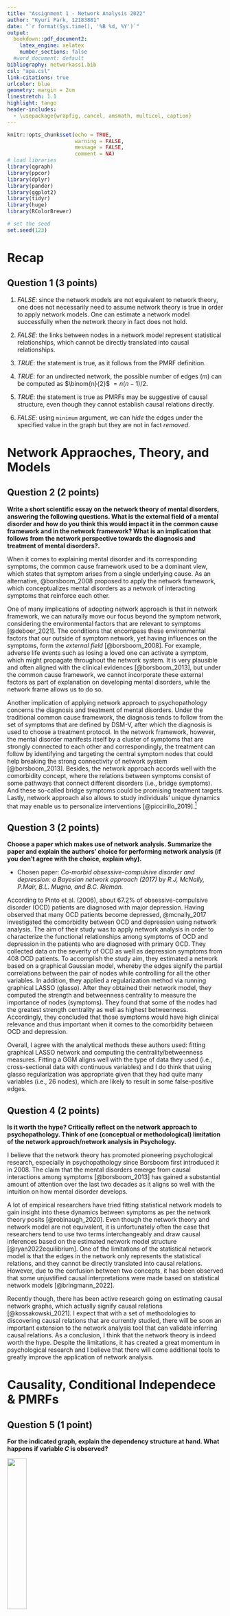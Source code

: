 ```yaml
---
title: "Assignment 1 - Network Analysis 2022"
author: "Kyuri Park, 12183881"
date: "`r format(Sys.time(), '%B %d, %Y')`"
output:
  bookdown::pdf_document2:
    latex_engine: xelatex
    number_sections: false
  #word_document: default
bibliography: networkass1.bib
csl: "apa.csl"
link-citations: true
urlcolor: blue
geometry: margin = 2cm
linestretch: 1.1
highlight: tango
header-includes:
  - \usepackage{wrapfig, cancel, amsmath, multicol, caption}
---
```


<!-- function for conditional independence -->
\newcommand{\bigCI}{\mathrel{\text{\scalebox{1.07}{$\perp\mkern-10mu\perp$}}}}
\newcommand{\nbigCI}{\cancel{\mathrel{\text{\scalebox{1.07}{$\perp\mkern-10mu\perp$}}}}}

```r
knitr::opts_chunk$set(echo = TRUE,
                      warning = FALSE,
                      message = FALSE,
                      comment = NA)
# load libraries
library(qgraph)
library(ppcor) 
library(dplyr)
library(pander)
library(ggplot2)
library(tidyr)
library(huge)
library(RColorBrewer)

# set the seed
set.seed(123)
```

\newpage
\vspace{-0.5cm}

# Recap

## Question 1 (3 points)

1. *FALSE*: since the network models are not equivalent to network theory, one does not necessarily need to assume network theory is true in order to apply network models. One can estimate a network model successfully when the network theory in fact does not hold.

2. *FALSE*: the links between nodes in a network model represent statistical relationships, which cannot be directly translated into causal relationships.

3. *TRUE*: the statement is true, as it follows from the PMRF definition.

4. *TRUE*: for an undirected network, the possible number of edges ($m$) can be computed as $\binom{n}{2}$ $= n(n-1)/2$.

5. *TRUE*: the statement is true as PMRFs may be suggestive of causal structure, even though they cannot establish causal relations directly.

6. *FALSE*: using `minimum` argument, we can *hide* the edges under the specified value in the graph but they are not in fact *removed*.

\vspace{-0.5cm}

# Network Appraoches, Theory, and Models

## Question 2 (2 points)

**Write a short scientific essay on the network theory of mental disorders, answering the following questions. What is the external field of a mental disorder and how do you think this would impact it in the common cause framework and in the network framework? What is an implication that follows from the network perspective towards the diagnosis and treatment of mental disorders?.**

\setlength{\parindent}{0.2in}

When it comes to explaining mental disorder and its corresponding symptoms, the common cause framework used to be a dominant view, which states that symptom arises from a single underlying cause. As an alternative, @borsboom_2008 proposed to apply the network framework, which conceptualizes mental disorders as a network of interacting symptoms that reinforce each other.

One of many implications of adopting network approach is that in network framework, we can naturally move our focus beyond the symptom network, considering the environmental factors that are relevant to symptoms [@deboer_2021]. The conditions that encompass these environmental factors that our outside of symptom network, yet having influences on the symptoms, form the *external field* [@borsboom_2008]. For example, adverse life events such as losing a loved one can activate a symptom, which might propagate throughout the network system. It is very plausible and often aligned with the clinical evidences [@borsboom_2013], but under the common cause framework, we cannot incorporate these external factors as part of explanation on developing mental disorders, while the network frame allows us to do so.

Another implication of applying network approach to psychopathology concerns the diagnosis and treatment of mental disorders. Under the traditional common cause framework, the diagnosis tends to follow from the set of symptoms that are defined by DSM-V, after which the diagnosis is used to choose a treatment protocol. In the network framework, however, the mental disorder manifests itself by a cluster of symptoms that are strongly connected to each other and correspondingly, the treatment can follow by identifying and targeting the central symptom nodes that could help breaking the strong connectivity of network system [@borsboom_2013]. Besides, the  network approach accords well with the comorbidity concept, where the relations between symptoms consist of some pathways that connect different disorders (i.e., bridge symptoms). And these so-called bridge symptoms could be promising treatment targets. Lastly, network approach also allows to study individuals’ unique dynamics that may enable us to personalize interventions [@piccirillo_2019].^[***Note.* Reference list can be found at the end of the document.**]



## Question 3 (2 points)

**Choose a paper which makes use of network analysis. Summarize the paper and explain the authors’ choice for performing network analysis (if you don’t agree with the choice, explain why).**

- Chosen paper: *Co-morbid obsessive-compulsive disorder and depression: a Bayesian network approach (2017)* by *R.J, McNally, P.Mair, B.L. Mugno, and B.C. Rieman.*

According to Pinto et al. (2006), about 67.2% of obsessive-compulsive disorder (OCD) patients are diagnosed with major depression. Having observed that many OCD patients become depressed, @mcnally_2017 investigated the comorbidity between OCD and depression using network analysis. The aim of their study was to apply network analysis in order to characterize the functional relationships among symptoms of OCD and depression in the patients who are diagnosed with primary OCD. They collected data on the severity of OCD as well as depression symptoms from 408 OCD patients. To accomplish the study aim, they estimated a network based on a graphical Gaussian model, whereby the edges signify the partial correlations between the pair of nodes while controlling for all the other variables. In addition, they applied a regularization method via running graphical LASSO (glasso). After they obtained their network model, they computed the strength and betweenness centrality to measure the importance of nodes (symptoms). They found that some of the nodes had the greatest strength centrality as well as highest betweenness. Accordingly, they concluded that those symptoms would have high clinical relevance and thus important when it comes to the comorbidity between OCD and depression. 

Overall, I agree with the analytical methods these authors used: fitting graphical LASSO network and computing the centrality/betweenness measures. Fitting a GGM aligns well with the type of data they used (i.e., cross-sectional data with continuous variables) and I do think that using glasso regularization was appropriate given that they had quite many variables (i.e., 26 nodes), which are likely to result in some false-positive edges.  


## Question 4 (2 points)

**Is it worth the hype? Critically reflect on the network approach to psychopathology. Think of one (conceptual or methodological) limitation of the network approach/network analysis in Psychology.**


I believe that the network theory has promoted pioneering psychological research, especially in psychopathology since Borsboom first introduced it in 2008. The claim that the mental disorders emerge from causal interactions among symptoms [@borsboom_2013] has gained a substantial amount of attention over the last two decades as it aligns so well with the intuition on how mental disorder develops. 

A lot of empirical researchers have tried fitting statistical network models to gain insight into these dynamics between symptoms as per the network theory posits [@robinaugh_2020]. Even though the network theory and network model are not equivalent, it is unfortunately often the case that researchers tend to use two terms interchangeably and draw causal inferences based on the estimated network model structure [@ryan2022equilibrium]. One of the limitations of the statistical network model is that the edges in the network only represents the statistical relations, and they cannot be directly translated into causal relations. However, due to the confusion between two concepts, it has been observed that some unjustified causal interpretations were made based on statistical network models [@bringmann_2022]. 

Recently though, there has been active research going on estimating causal network graphs, which actually signify causal relations [@kossakowski_2021]. I expect that with a set of methodologies to discovering causal relations that are currently studied, there will be soon an important extension to the network analysis tool that can validate inferring causal relations. As a conclusion, I think that the network theory is indeed worth the hype. Despite the limitations, it has created a great momentum in psychological research and I believe that there will come additional tools to greatly improve the application of network analysis.


# Causality, Conditional Independece \& PMRFs

## Question 5 (1 point)
**For the indicated graph, explain the dependency structure at hand. What happens if variable $C$ is observed?**

![](img/NA_01_Path.png){width=30%}

- $A$ and $B$ are marginally dependent due to the common cause $C$ : $A$ $\nbigCI$ $B$. In other words, $C$ is a confounder, which explains the association between $A$ and $B$.  
- If variable $C$ is observed, $A$ and $B$ are conditionally independent given C: $A$ $\bigCI$ $B$ $\mid$ $C$. That is, the association between $A$ and $B$ disappears if you condition on the confounder $C$. 

\setlength{\parindent}{0in}


## Question 6 (1 point)
**For the indicated graph below first indicate for each node $x_{k}$ its parent nodes $pa_{k}$. Using this formula, write down the joint distribution $p(x_1,...,x_7)$ for the graph below.**

<!-- ![DAG](img/NA_01_DAG.png){width=30%} -->
\begin{multicols}{2}

  \null \vfill
  \includegraphics[width=.3\textwidth]{img/NA_01_DAG.png}
  \vfill \null

\columnbreak

  \null \vfill
  \begin{itemize}
    \item $pa_1 = \emptyset$  
    \item $pa_2 = \emptyset$  
    \item $pa_3 = \emptyset$ 
    \item $pa_4 = \{x_1, x_2, x_3\}$  
    \item $pa_5 = \{x_1, x_3\}$  
    \item $pa_6 = \{x_4\}$  
    \item $pa_7 = \{x_4, x_5\}$  
  \end{itemize}
  \vfill \null
\end{multicols}


Joint distribution for the graph is as follows:
$$
p(x_1,x_2,x_3,x_4,x_5,x_6,x_7) = p(x_1) \cdot p(x_2) \cdot p(x_3) \cdot p(x_4 | x_1, x_2, x_3) \cdot p(x_5 | x_1, x_3) \cdot p(x_6|x_4) \cdot p(x_7|x_4, x_5)
$$



## Question 7

```r
# import the data and functions
datafile <- read.table(file='http://borsboomdenny.googlepages.com/datafile.txt')
attach(datafile)
source('http://borsboomdenny.googlepages.com/program.txt')

# check the data
#View(datafile)

# compute the correlation between the variables genes and smoke - 0.1277
cor(genes,smoke)
```

### Question 7.1 (point)
**Consider the three variables \texttt{fingers}, \texttt{cancer} and \texttt{smoke}.**

```r
## A
ind(fingers, cancer)         # p < 0.5 they are not independent.
## B
cind(smoke, cancer, fingers) # p < 0.5: they are not conditionally independent.
## C
cind(fingers, cancer, smoke) # p > 0.5: they are conditionally independent given smoke.
## D
cind(smoke, fingers, cancer) # p < 0.5: they are not conditionally independent given cancer.
## E: (additional check) 
ind(fingers, smoke)          # p < 0.5 they are not independent.
ind(cancer, smoke)           # p < 0.5 they are not independent.
```

A) No, `fingers` and `cancer` are *not* independent.
B) No, `smoke` and `cancer` are *not* conditionally independent given `fingers.`
C) Yes, `fingers` and `cancer` are conditionally independent given `smoke`.
D) No, `smoke` and `fingers` are *not* conditionally independent given `cancer`.
E)  `fingers` and `smoke` are *not* independent.  
   `cancer` and `smoke` are *not* independent.  
   _The causal path that is consistent with the data is:_  
   _**`fingers` $\rightarrow$ `smoke` $\rightarrow$ `cancer`** and **`fingers` $\leftarrow$ `smoke` $\rightarrow$ `cancer`**_

```r
varnames <- c("fingers", "cancer","smoke")
Adj_chain <- matrix(c(0,0,1,
                      0,0,0,
                      0,1,0), 3,3, byrow = TRUE,
              dimnames = list(varnames,varnames))

Adj_fork <- matrix(c(0,0,0,
                     0,0,0,
                     1,1,0), 3,3, byrow = TRUE,
              dimnames = list(varnames,varnames))

laymat <- rbind(c(-1,-1),
                c(1,-1),
                c(0,1))

# change qgraph node, edge and arrow-head size
vsize =15; esize = 10; asize = 10

par(mfrow = c(1,2))
qgraph(Adj_chain, 
       layout = laymat, 
       vsize =vsize, esize = esize, asize = asize, labels = varnames)
qgraph(Adj_fork, 
       layout = laymat, vsize =vsize, esize = esize, asize = asize, labels = varnames)
```



### Question 7.2 (1 point)
**Consider the three variables \texttt{smoke}, \texttt{try} and \texttt{susceptible}.**

```r
## A
ind(susceptible, try)         # p > 0.5 they are independent.
## B
cind(susceptible, try, smoke) # p < 0.5: they are not conditionally independent.
## C (additional check) 
ind(susceptible, smoke)       # p < 0.5 they are not independent.
ind(try, smoke)               # p < 0.5 they are not independent.
cind(susceptible, smoke, try) # p < 0.5: they are not conditionally independent.
cind(try, smoke, susceptible) # p < 0.5: they are not conditionally independent.
```

A) Yes, `susceptible` and `try` are independent.
B) No, `susceptible` and `try` are *not* conditionally independent given `smoke`.
C) `susceptible` and `smoke` are *not* independent.  
   `try` and `smoke` are *not* independent.  
   `susceptible` and `smoke` are *not* conditionally independent given `try`.  
   `try` and `smoke` are *not* conditionally independent given `susceptible`.  
  _The causal path that is consistent with the data is: **`susceptible` $\rightarrow$ `smoke` $\leftarrow$ `try`**_


```r
varnames <- c("suscep","try","smoke")
Adj_collider <- matrix(c(0,0,1,
                0,0,1,
                0,0,0), 3,3, byrow = TRUE,
              dimnames = list(varnames,varnames))

qgraph(Adj_collider, 
       labels = varnames, 
       layout = rbind(c(-1,-1),
                      c(1,-1),
                      c(0,1)),
       vsize =vsize, esize = esize, asize = asize)
```

### Question 7.3 (1 point)
**Consider the three variables \texttt{try}, \texttt{smoke} and \texttt{cancer}.**
```r
## A
ind(try, cancer)               # p < 0.5 they are not independent.
## B
cind(try, cancer, smoke)       # p > 0.5: they are conditionally independent.
## C (additional check) 
ind(try, smoke)                # p < 0.5 they are not independent.
ind(smoke, cancer)             # p < 0.5 they are not independent.
cind(try, smoke, cancer)       # p < 0.5: they are not conditionally independent.
cind(cancer, smoke, try)       # p < 0.5: they are not conditionally independent.
```


A) No, `try` and `cancer` are *not* independent.
B) Yes, `try` and `cancer` are conditionally independent given `smoke`.
C) `try` and `smoke` are *not* independent.  
   `smoke` and `cancer` are *not* independent.  
   `try` and `smoke` are *not* conditionally independent given `cancer`.  
   `cancer` and `smoke` are *not* conditionally independent given `try`.  
   _The causal path that is consistent with the data is:_  
   _**`cancer` $\rightarrow$ `smoke` $\rightarrow$ `try`** and **`cancer` $\leftarrow$ `smoke` $\rightarrow$ `try`**_
   
```r
varnames <- c("cancer", "try","smoke")

par(mfrow = c(1,2))
qgraph(Adj_chain, 
       layout = laymat, 
       vsize =vsize, esize = esize, asize = asize, labels = varnames)
qgraph(Adj_fork, 
       layout = laymat, vsize =vsize, esize = esize, asize = asize, labels = varnames)
```


### Question 7.4 (1 point)
**Consider the three variables \texttt{genes}, \texttt{susceptible} and \texttt{smoke}.**

```r
## A
ind(smoke, genes)                     # p < 0.5 they are not independent.
## B
cind(smoke, susceptible, genes)       # p < 0.5: they are not conditionally independent.
## C 
cind(genes, smoke, susceptible)       # p > 0.5: they are conditionally independent.
## D (additional check)
ind(smoke, susceptible)               # p < 0.5 they are not independent.
ind(genes, susceptible)               # p < 0.5 they are not independent.
cind(genes, susceptible, smoke)       # p < 0.5: they are not conditionally independent.
cind(susceptible, smoke, genes)       # p < 0.5: they are not conditionally independent.
```

A) No, `smoke` and `genes` are *not* independent.
B) No, `smoke` and `susceptible` are *not* conditionally independent given `genes`.
C) Yes, `genes` and `smoke` are conditionally independent given `susceptible`.
D) `smoke` and `susceptible` are *not* independent.  
   `genes` and `susceptible` are *not* independent.  
   `genes` and `susceptible` are *not* conditionally independent given `smoke`.  
   `susceptible` and `smoke` are *not* conditionally independent given `genes`.  
   _The causal path that is consistent with the data is:_  
   _**`genes` $\rightarrow$ `susceptible` $\rightarrow$ `smoke`** and **`genes` $\leftarrow$ `susceptible` $\rightarrow$ `smoke`**_

```r
varnames <- c("genes", "smoke","suscep")

par(mfrow = c(1,2))
qgraph(Adj_chain, 
       layout = laymat, 
       vsize =vsize, esize = esize, asize = asize, labels = varnames)
qgraph(Adj_fork, 
       layout = laymat, vsize =vsize, esize = esize, asize = asize, labels = varnames)
```


### Question 7.5 (1 point)
**Do any additional checks you want on the full dataset.Then draw your best guess of the DAG that created the data. Indicate the evidence you have for your DAG, as well as the evidence that speaks against it (if you have any). Also indicate for which parts of your DAG you have no conclusive evidence and explain why.**

I will use the (in)dependence relations I find using conditional independence tests, taking a *brute force* approach. Following two principles below, I will first find the skeleton of the DAG based on the results of (in)dependent tests and then, I will orient the edges upon identifying colliders.

- **Principle 1**: Two variables A and B are directly connected in the DAG (either A $\rightarrow$B or B$\rightarrow$A) if and only if they are dependent conditional on every possible subset of the other variables.  
- **Principle 2**: If the skeleton contains a triplet $A−B−C$, the edge can be orientated as A$\rightarrow$B$\leftarrow$C if and only if A and C are dependent conditional on every set of variables containing B.

**Step1**: Perform marginal/conditional independence tests based on correlations using alpha level of 0.05 (assuming normal errors and linear relationships) for every possible pairs and triplets.

Below, you can find the table of marginal relations between pairs. The conditional relations between triplets can be found in the *Appendix* at the end of the document (as it is quite lengthy).
```r
### Step1: perform conditional independence test
# get the variable names
variables <- colnames(datafile)
# get all possible combinations of pairs
marginal_string <- t(combn(variables,2))
colnames(marginal_string) <- c("DV1", "DV2")
condition_vars <- list()
for (i in 1:nrow(marginal_string)) {
  condition_vars[[i]] <- variables[!variables %in% marginal_string[i,]]
}
# get all possible combinations of triplets
cond1_string <- matrix("NA",60,3)
colnames(cond1_string) <- c("DV1", "DV2", "Conditional on")
for(i in 1:4){
  cond1_string[seq(i,60+(i-1), 4), c(1,2)] <- marginal_string[, c(1,2)]
}
sequence <- seq(1,60,4)
for (i in 1:nrow(marginal_string)) {
  condition_var <- variables[!variables %in% marginal_string[i,]]
    cond1_string[sequence[i],3] <- condition_var[1]
    cond1_string[sequence[i]+1,3] <- condition_var[2]
    cond1_string[sequence[i]+2,3] <- condition_var[3]
    cond1_string[sequence[i]+3,3] <- condition_var[4]
}
## test the marginal (in)dependency
marg_p <- apply(marginal_string,1,function(r){
  cor.test(datafile[,r[1]], datafile[,r[2]])$p.value
})
## test the conditional (in)dependency
c1_p <- apply(cond1_string,1,function(r){
  pcor.test(datafile[,r[1]], datafile[,r[2]], datafile[,r[3]])$p.value
})
## results formatted in a table 
alpha = 0.05 # specify alpha level
marg <- cbind(marginal_string,  Relation = ifelse(marg_p < alpha, "Dependent", "Independent"))
cond <- cbind(cond1_string, Relation = ifelse(c1_p < alpha, "Dependent", "Independent"))
pander(marg, caption = "Marginal relations between pairs")
# pander(cond) # find the conditional relations table in the Appendix
```


**Step2**: Using the first principle, I will extract the skeleton of the DAG. I will start by drawing an undirected graph where every variable is connected to every other variables. Then, remove edges between variables if they are either marginally or conditionally independent in any of the tests from the previous step.

```r
### Step2: extract the skeleton
## find the marginal and conditioanl independencies
marg %>% as.data.frame() %>% filter(Relation == "Independent") 
cond %>% as.data.frame() %>% filter(Relation == "Independent") 

# get a fully connected matrix
adj_full <- matrix(1,6,6)
diag(adj_full) <- 0

adj <- adj_full
# Remove the edges where relation is independent
adj[1,3] <- adj[3,1] <- 0
adj[1,4] <- adj[4,1] <- 0
adj[2,3] <- adj[3,2] <- 0
adj[2,6] <- adj[6,2] <- 0
adj[1,6] <- adj[6,1] <- 0
adj[1,5] <- adj[5,1] <- 0
adj[2,5] <- adj[5,2] <- 0
adj[3,5] <- adj[5,3] <- 0
adj[3,6] <- adj[6,3] <- 0
adj[5,6] <- adj[6,5] <- 0

# plot the skeleton
variables[2] <- "suscep"
par(mfrow=c(1,2))
qgraph(adj_full, labels = variables, vsize = 10, title="Fully Connected Graph")
qgraph(adj, labels = variables, vsize = 10, title="Estimated Skeleton")
```

**Step3**: Using the second principle, I basically perform d-separation rule for colliders and orient the edges. There are six triplets (A - B - C) I need to check if $A \nbigCI B \mid C$ holds:  
A) `cancer` - `smoke` - `fingers`  
B) `cancer` - `smoke` - `susceptible`  
C) `fingers` - `smoke` - `susceptible`    
D) `smoke` - `susceptible` - `genes`    
E) `cancer` - `smoke` - `try`  
F) `try` - `smoke` - `susceptible`


As shown in *Table 2* (see Appendix), only `try` - `smoke` - `susceptible` has a conditional dependence (`try` $\nbigCI$ `susceptible` $\mid$ `smoke`). Accordingly, we can orient the edge such that `try` $\rightarrow$ `smoke` $\leftarrow$ `susceptible`.
Upon identifying only one collider in the structure, we can also orient the following edges: `susceptible` $\rightarrow$ `smoke` $\rightarrow$ `fingers` and `cancer` $\leftarrow$ `smoke` $\leftarrow$ `try` because otherwise they also have to be colliders, which cannot be the case based on the found statistical relations. See below for the resulting *complete partially directed acyclic graph* (CPDAG).
```r
### Step3: identify colliders to orient edges
# specify directed (true) and undirected (false) edges
cptf <- matrix(FALSE, 6,6)
cptf[2,4] <- cptf[3,4] <- cptf[4,5] <- cptf[4,6] <- TRUE
# plot the CPDAG
qgraph(adj, labels = variables,  directed = cptf, title = "Estimated CPDAG",  
       asize = 5, vsize = 13, title.cex = 1.5)
```

**Conclusion**: Given the estimated CPDAG, we have two DAGs in the equivalence set (see below), as the relation between `susceptible` - `genes` is *inconclusive* based on the result of (in)dependence tests. I believe that the true DAG is the one on the left, DAG **(a)**, because `genes` can sensically affect `susceptibility` but not the other way around (i.e., susceptibility influences genes is not practically possible).  

In addition, there has been found some inconsistencies from the statistical test results; presumed that DAG **(a)** is indeed true, the marginal independencies found between `genes` - `cancer` and `susceptible` - `cancer` no longer hold, as they are connected with *chain* structure. However, given that the implied relationships represented by DAG **(a)** make a lot of sense in substantive term (e.g., *being a smoker &ndash; causes $\rightarrow$ yellow-stained finger; being a smoker &ndash; causes $\rightarrow$ cancer; how often a person has tried cigarettes during adolescence &ndash; causes $\rightarrow$ being a smoker; genes &ndash; causes $\rightarrow$ susceptibility; susceptibility &ndash; causes $\rightarrow$ being a smoker*), I would think that the inconsistent marginal relationships are likely to be due to sampling errors. Therefore, my best guess for the true DAG stays the same as DAG **(a)**.

\vspace{1cm}

```r
# orient edges
cptf1 <- cptf2 <- cptf
# DAG (a)
cptf1[1,2] <- TRUE
# DAG (b)
cptf2[2,1] <- TRUE
adj2 <- adj
adj2[1,2] <- 0
# plot the DAGs
par(mfrow = c(1,2))
qgraph(adj, labels = variables,  directed = cptf1, title = "DAG (a)",  asize = 5, vsize = 15)
box("figure", col="red", lwd=1) # add outlining box
qgraph(adj2, labels = variables,  directed = cptf2, title = "DAG (b)",  asize = 5, vsize = 15)
```



# Visualizing Networks

## Question 8 (2 points)
**Recreate the following networks as close as possible.**

```r
par(mfrow=c(2,1))
## first network
# specify the matrix for the first network
mat1 <- matrix(c(0,0,-1,1,0,
                1,0,0,0,1,
                0,0,0,1,0,
                0,0,0,0,1,
                0,0,1,0,0), 5, 5, byrow=T)
# plot the first network
qgraph(mat1, color = rainbow(5), nodeNames = paste("symptom", 1:5), 
       legend.cex = 0.4, theme = "colorblind", negDashed =T)

## second network
# specify the second matrix
mat2 <- matrix(c(0,1,-1,1,0,
                0,0,0,0,1,
                0,0,0,1,1,
                0,0,0,0,1,
                0,0,0,0,0), 5, 5, byrow=T)

# plot the second network 
qgraph(mat2, directed=FALSE, shape = "square", color = rainbow(5), 
       nodeNames = paste("symptom", 1:5), legend.cex = 0.4)
```


## Question 9 (2 points)
**Visualize the network in R and write a short report (maximum 300 words) describing what the network represents and how it can be interpreted. Most importantly, explain why you visualized it the way you did \textendash \ which is the focus of this assignment, so really think about how important information can best be visualized within a network.** 

- **Data**: I found the data online [(link here)](https://www.cambridge.org/core/journals/psychological-medicine/article/abs/comorbid-obsessivecompulsive-disorder-and-depression-a-bayesian-network-approach/DAA4E2352A9E26809A4EAE35C366E900), which is used in @mcnally_2017 paper. The data contains information on OCD and depression symptoms that are rated on 5-point Likert scale from 0 to 4. There are in total 408 observations and 26 symptom variables (i.e., dimension: 408 by 26). 

- **Analytical Strategy**:
\vspace{-0.4cm}

**Step1**. Presumed that 5-point Likert sacle is sufficient to be treated as interval scales, I decide to use GGM (gaussian graphical model) to estimate the network model of these symptoms.  
**Step2**. Before going about fitting the network, I check the distribution of variables to see if they approximate the normal distribution to some extent. I will transform the data if they deviate much from the normal distribution.  
**Step3**. In order to get a sparse network, I use *glasso* regularization based on EBIC (Extended Bayesian Information Criteria). I tweak the hyperparameter ($\gamma$) to find the optimal density.    
**Step4**. Given the final network model I choose, I explain how I plot the network graph and give some subtantive interpretation on what I can infer from the resulting model. 
```r
## prepartion
# import data
dat <- read.csv("ocd_dep.csv")   
# check data
glimpse(dat)
```

```r
## check the variable distribution by plotting histograms
dat[,-2] %>% 
  pivot_longer(where(is.numeric)) %>% 
  ggplot(aes(x = value)) +
  geom_histogram(bins = 10) +
  facet_wrap(~name) + 
  theme_minimal()
```

As shown in Figure \@ref(fig:dist), some variables deviate from the normal distribution quite a bit. Following Sascha's advice on non-normal variables, I will transform the data using `huge.npn` function from `huge` package. 

```r
## transform data
# some are not normal --> makes the data semiparametric Gaussian using huge package
# following Sacha's advie on non-normal variable
transformed_dat <- huge::huge.npn(dat) %>% as.data.frame()

## check the distributions of transformed data 
transformed_dat[,-2] %>% 
  pivot_longer(where(is.numeric)) %>% 
  ggplot(aes(x = value)) +
  geom_histogram(bins = 10) +
  facet_wrap(~name) + 
  theme_minimal()
```

They approximate the normal distribution better after transformation, as shown in Figure \@ref(fig:trans). 


```r
## compute the correlations 
cormat <- transformed_dat %>% cor() 

## regularization: find the optimal tuning parameter (gamma) 
layout(matrix(c(1,3,2,4),2,2))
list(0.4, 0.5, 0.6, 0.7) %>% 
  purrr::map(~ EBICglasso(cormat, n = nrow(transformed_dat), gamma = .x) %>% 
               qgraph(layout = "spring", theme= "colorblind", title=paste("gamma", .x)) 
             )
```

As there are quite many variables in the dataset, I decide to apply regularization using *glasso* to get a more sparse network. Given that the general suggestion of gamma ($\gamma$) value is 0.5 [@foygel2010], I vary the gamma value from 0.4 to 0.7 and check the different resulting networks in terms of density.  

Figure \@ref(fig:tunegamma) shows networks with varying gamma values. I find the optimal density when $gamma = 0.6$. Even though the chosen model might have omitted some true edges (since I apply quite a conservative gamma value), I want to prioritize having less false positives (i.e., less spurious edges) in this case. Hence, my final chosen model is the one with $\gamma = 0.6$ (bottom left in Figure \@ref(fig:tunegamma)).


```r
## final model: pick gamma = 0.6 for the best sparse network
EBICglasso(cormat, n = nrow(transformed_dat), gamma = 0.6) %>% 
               qgraph(layout = "spring",
                      theme= "colorblind",  
                      groups = list(Depression = 1:16, OCD = 17:26), 
                      color = brewer.pal(8, "Pastel2")[c(1,2)], 
                      vsize = 5,
                      nodeNames = colnames(transformed_dat),
                      legend.cex=0.35,
                      cut = 0,
                      legend.mode="style1", 
                      details=TRUE, label.scale=TRUE) 
```

- **Final network model explanation & interpretation**  

As explained above, regularization is applied to this final model using `EBICglasso` function, as I wanted to suppress spurious relations. I used gamma value of 0.6, as it gives the optimal density in my perspective (see Figure \@ref(fig:tunegamma)). As my input is a symmetrical correlation matrix (weight matrix), `qgraph` automatically spits out an undirected network, which is appropriate in this case as I don't know the directionality in relations. I used `layout="spring"` to use the force-embedded layout, which improves the interpretability of the network compared to using the default `circular` layout setting. Then, I used `colorblind` theme for the edges to represent the positive/negative edges in blue and red respectively such that it is colorblind-friendly. I specify the `groups` for the symptoms as per its belonging disorder so that the nodes can be colored correspondingly, which thus helps identifying the possible clusters. As the original symptom names are quite long, I let `qgraph` use the abbreviated names and specify the `nodeNames` so that the full names can be shown in the legend. In addition, I used `cut = 0` to disable the cutoff such that all edges can vary in width and color (saturation) depending on their weights, because this enhances interpretation of the edges. Lastly, I used `maximum = 0.44`, which is the default setting, that is the strongest edge weight in the network. I did not change to 1 (the possibly maximum correlation), as I am mostly interested in the relative strength of relations in this network, not necessarily comparing it to the absolute maximum strength. There are some other minor arguments that I used for aesthetic reasons (e.g., node size, color choice, legend size).


Figure \@ref(fig:finalnetwork) shows the final network model of OCD and depression symptoms. The network represents the regularized partial correlations (edges) between the symptoms of OCD and depression (nodes). What stands out at a first peek of this network is the clustering of symptoms. The OCD symptoms seem to cluster together so do the depression symptoms. And there is seemingly a sub-cluster in the depression symptoms including `inc`, `wghtg`, `wghtl` and `dcp`^[`inc` = increased appetite; `wghtg` = weight gain; `wghtl` = weight loss; `dcp` = decreased appetite]. Some of the strong edges are observed between `cmpr` & `obr`, `inc` & `wghtg`, and `obd` & `obn`^[`cmpr` = difficulty resisting compulsion; `obr` = difficulty resisting obsessions; `inc` = increased appetite; `wghtg` = weight gain; `obd` = distress caused by obsession; `obn` =  interference due to obsessions] , indicating that they are likely to occur together. Note that given this undirected partial correlation network, the directionality between the symptoms cannot be inferred. In addition, another interesting thing that can be found from this network is the connections between the OCD cluster and depression cluster. There are quite a lot of edges between them and especially the node `obn` (interference due to obsessions) has a lot of connections with the depression symptoms. This may indicate that `obn` is a critical symptom when it comes to the comorbidity between OCD and depression. 


\newpage
# References
<div id="refs"></div>

# Appendix
```r
# conditional relations
pander(cond, caption = "Condtional relations of all possible triplets")
```


<!-- ```{r, fig.width=15} -->
<!-- ## correlation plot -->
<!-- # upper <- round(cormat,2) -->
<!-- # upper[upper.tri(cormat)] <- "" -->
<!-- # as.data.frame(upper) -->

<!-- corrplot::corrplot(cormat, method = "number", type = 'lower', diag = FALSE, number.cex=0.5, -->
<!--                    tl.cex=0.7, tl.col = "black", order="AOE", addCoef.col="black") -->
<!-- ``` -->

